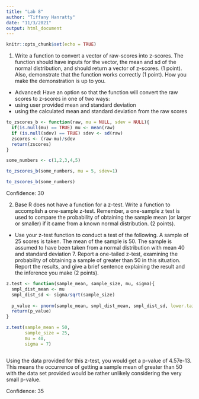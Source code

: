 ```yaml
---
title: "Lab 8"
author: "Tiffany Hanratty"
date: "11/3/2021"
output: html_document
---
```


```r
knitr::opts_chunk$set(echo = TRUE)
```

1. Write a function to convert a vector of raw-scores into z-scores. The function should have inputs for the vector, the mean and sd of the normal distribution, and should return a vector of z-scores. (1 point). Also, demonstrate that the function works correctly (1 point). How you make the demonstration is up to you.

- Advanced: Have an option so that the function will convert the raw scores to z-scores in one of two ways:
- using user provided mean and standard deviation
- using the calculated mean and standard deviation from the raw scores

```r

to_zscores_b <- function(raw, mu = NULL, sdev = NULL){
  if(is.null(mu) == TRUE) mu <- mean(raw)
  if (is.null(sdev) == TRUE) sdev <- sd(raw)
  zscores <- (raw-mu)/sdev
  return(zscores)
}

some_numbers <- c(1,2,3,4,5)

to_zscores_b(some_numbers, mu = 5, sdev=1)

to_zscores_b(some_numbers)

```
Confidence: 30

2. Base R does not have a function for a z-test. Write a function to accomplish a one-sample z-test. Remember, a one-sample z test is used to compare the probability of obtaining the sample mean (or larger or smaller) if it came from a known normal distribution. (2 points).
- Use your z-test function to conduct a test of the following. A sample of 25 scores is taken. The mean of the sample is 50. The sample is assumed to have been taken from a normal distribution with mean 40 and standard deviation 7. Report a one-tailed z-test, examining the probability of obtaining a sample of greater than 50 in this situation. Report the results, and give a brief sentence explaining the result and the inference you make (2 points).

```r
z.test <- function(sample_mean, sample_size, mu, sigma){
  smpl_dist_mean <- mu
  smpl_dist_sd <- sigma/sqrt(sample_size)
  
  p_value <- pnorm(sample_mean, smpl_dist_mean, smpl_dist_sd, lower.tail=FALSE)
  return(p_value)
}

z.test(sample_mean = 50,
       sample_size = 25,
       mu = 40,
       sigma = 7)



```

Using the data provided for this z-test, you would get a p-value of 4.57e-13. This means the occurrence of getting a sample mean of greater than 50 with the data set provided would be rather unlikely considering the very small p-value. 

Confidence: 35

